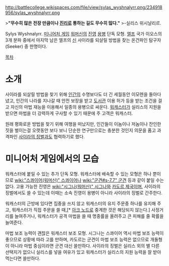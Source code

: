 http://battlecollege.wikispaces.com/file/view/sylas_wyshnalyrr.png/234918956/sylas_wyshnalyrr.png

>'''"무수히 많은 전장 만큼이나 [[진리]]로 통하는 길도 무수히 많다."'''
>-실리스 위시날리르.

Sylys Wyshnalyrr. [[미니어처 게임]] [[워머신]]의 [[진영]] [[용병(워머신)|용병]] 단독 모형. [[엘프]] 국가 이오스의 3개 분파 중에서 마지막 남은 엘프의 [[신]] 사이라를 되살릴 방법을 찾는 온건파인 탐구자(Seeker) 중 한명이다.

[[목차]]
= 소개 =
사이라를 되살릴 방법을 찾기 위해 [[인간]]의 수명보다도 더 긴 세월동안 이모렌을 돌아다녔고, 인간의 나라를 지나갈 때 안전 보장을 받고 [[도서관]] 이용 허가 등을 받는 조건을 걸고 자신의 마법 재능을 이용해서 일종의 용병으로 싸운다. [[워캐스터]]가 실리스의 지원을 받으면 마법을 더 강력하게 구사할 수 있기 때문에 주 고객은 워캐스터.

원래 평화로운 방법을 찾기 위해 여행을 떠났지만, 인간들이 이놈이나 저놈이나 잔인한 짓을 벌이는걸 오랫동안 보다 보니 단순한 연구만으로는 충분한 것인지 의문을 품고 과격파인 [[사이라의 징벌]]과도 협력하기로 했다.


= 미니어처 게임에서의 모습 =
워캐스터에 붙일 수 있는 추가 단독 모형. 워캐스터에 배속할 수 있는 모형은 하나 뿐이므로 [[wiki:"스콰이어(워머신)" 스콰이어]]나 [[wiki:"군견#s-7.7" 군견]] 등과 같이 붙일 수는 없다. 고용 가능한 진영은 [[wiki:"시그나(워머신)" 시그나]]와 [[카도르 제국]]이며, 사이라의 징벌에서도 쓸 수 있는데 이때는 소속 진영이 용병이 아니라 사이라의 징벌로 간주한다.

워캐스터의 근방에 있다면 집중을 쓰지 않고 워캐스터의 유지 주문중 하나를 유지해 주고, 워캐스터가 직접 주문을 쓸 때,[* [[아크 노드]]로 중계한 것은 해당되지 않는다.] 사정거리를 늘여주거나, 워캐스터가 공격 마법을 쓸 때 명중률을 올려주고 큰 피해를 줄 확률을 늘여준다.

마법 보조 능력이 괜찮은 워캐스터 보조 모형. 시그나는 스콰이어 역시 마법 보조 능력이 좋으므로 상황에 따라 고를 만하며, 카도르는 군견이 마법 보조 능력은 없으므로 개돌형이 아니라 마법 중심이라면 군견 대신 쓸만하다. 사이라의 징벌은 실리스 외의 별 다른 선택지가 없으니 실리스를 넣을 여유가 있고 워캐스터가 실리스의 지원 능력을 잘 받아먹는다면 쓸만하다.


